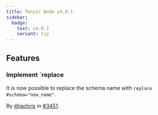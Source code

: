 ```yaml
---
title: Tenzir Node v4.0.1
sidebar:
  badge:
    text: v4.0.1
    variant: tip
---
```


## Features

### Implement `replace

It is now possible to replace the schema name with `replace #schema="new_name"`.

By [@jachris](https://github.com/jachris) in [#3451](https://github.com/tenzir/tenzir/pull/3451).
